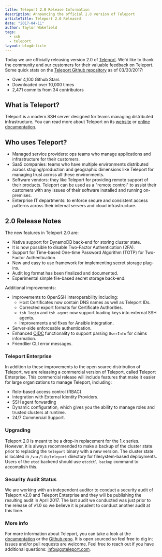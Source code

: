 ```yaml
---
title: Teleport 2.0 Release Information
description: Announcing the official 2.0 version of Teleport
articleTitle: Teleport 2.0 Released
date: "2017-04-11"
author: Taylor Wakefield
tags:
  - ssh
  - teleport
layout: blogArticle
---
```



Today we are officially releasing version 2.0 of [Teleport](https://github.com/gravitational/teleport/releases).
We'd like to thank the community and our customers for their valuable feedback
on Teleport. Some quick stats on the [Teleport Github repository](https://github.com/gravitational/teleport) as of 03/30/2017:

- Over 4,100 Github Stars
- Downloaded over 10,000 times
- 2,471 commits from 34 contributors

## What is Teleport?

Teleport is a modern SSH server designed for teams managing distributed
infrastructure. You can read more about Teleport on its
[website](https://goteleport.com/) or [online documentation](https://goteleport.com/docs/getting-started/).

## Who uses Teleport?

- Managed service providers: ops teams who manage applications and
  infrastructure for their customers.
- SaaS companies: teams who have multiple environments distributed across
  staging/production and geographic dimensions like Teleport for managing trust
  across all these environments.
- Software vendors: they like Teleport for providing remote support of their
  products. Teleport can be used as a "remote control" to assist their
  customers with any issues of their software installed and running on-premises.
- Enterprise IT departments: to enforce secure and consistent access patterns
  across their internal servers and cloud infrastructure.

## 2.0 Release Notes

The new features in Teleport 2.0 are:

- Native support for DynamoDB back-end for storing cluster state.
- It is now possible to disable Two-Factor Authentication (2FA).
- Support for Time-based One-time Password Algorithm (TOTP) for Two-Factor Authentication.
- New and easy to use framework for implementing secret storage plug-ins.
- Audit log format has been finalized and documented.
- Experimental simple file-based secret storage back-end.

Additional improvements:

- Improvements to OpenSSH interoperability including:
  - Host Certificates now contain DNS names as well as Teleport IDs.
  - Corrected export formats for Certificate Authorities.
  - `tsh login` and `tsh agent` now support loading keys into external SSH agents.
  - Improvements and fixes for Ansible integration.
- Server-side enforceable authentication.
- Enhanced [OIDC](https://goteleport.com/blog/how-oidc-authentication-works/) functionality to support parsing `UserInfo` for claims information.
- Friendlier CLI error messages.

### Teleport Enterprise

In addition to these improvements to the open source distribution of Teleport,
we are releasing a commercial version of Teleport, called Teleport Enterprise.
This commercial release will include features that make it easier for large organizations to manage Teleport, including:

- Role-based access control (RBAC).
- Integration with External Identity Providers.
- SSH agent forwarding
- Dynamic configuration, which gives you the ability to manage roles and trusted clusters at runtime.
- 24/7 Commercial Support.

### Upgrading

Teleport 2.0 is meant to be a drop-in replacement for the 1.x series. However, it is always
recommended to make a backup of the cluster state prior to replacing the
`teleport` binary with a new version. The cluster state is located in
`/var/lib/teleport` directory for filesystem-based deployments. Users of the `etcd` backend
should use `etcdctl backup` command to accomplish this.

### Security Audit Status

We are working with an independent auditor to conduct a security audit of
Teleport v2.0 and Teleport Enterprise and they will be publishing the resulting
audit in April 2017. The last audit we conducted was just prior to the release
of v1.0 so we believe it is prudent to conduct another audit at this time.

<EmailSubscribeViolet />

### More info

For more information about Teleport, you can take a look at the
[documentation](https://goteleport.com/docs/getting-started/) or the
[Github repo](https://github.com/gravitational/teleport). It is open sourced so
feel free to dig in; issues and/or pull requests are welcome. Feel free to
reach out if you have additional questions: [info@goteleport.com](mailto:info@goteleport.com).

